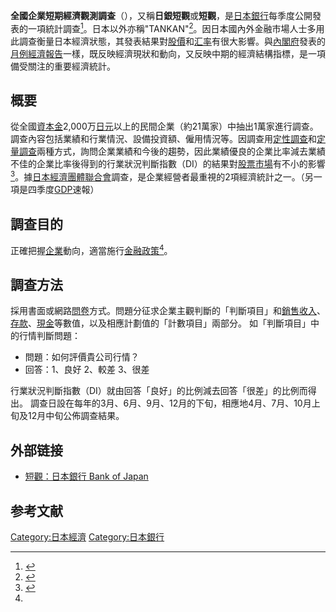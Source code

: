 {{copyedit|time=2016-02-06T13:44:17+00:00}}
'''全國企業短期經濟觀測調查'''（{{jpn|j=全国企業短期経済観測調査|hg=ぜんこくきぎょうたんきけいざいかんそくちょうさ|rm=Zenkoku Kigyō Tanki Keizai Kansoku Chōsa|f=y}}），又稱'''日銀短觀'''或'''短觀'''，是[[日本銀行|日本銀行]]每季度公開發表的一項統計調查<ref>{{cite web|language = ja|url = https://www.boj.or.jp/statistics/outline/exp/tk/extkre.htm/|title = 「短観（全国企業短期経済観測調査）」の解説|publisher = 日本銀行調査統計局|date = 2011-08|accessdate = 2016-02-06|archive-date = 2016-02-07|archive-url = https://web.archive.org/web/20160207002659/https://www.boj.or.jp/statistics/outline/exp/tk/extkre.htm/|dead-url = no}}</ref>。日本以外亦稱"TANKAN"<ref name ="tankan">{{cite web|language = ja|url = https://www.boj.or.jp/announcements/education/oshiete/statistics/h12.htm/|title = 「「短観」とは何ですか？|publisher = 日本銀行|date = |accessdate = 2016-02-13|archive-date = 2016-02-16|archive-url = https://web.archive.org/web/20160216235012/https://www.boj.or.jp/announcements/education/oshiete/statistics/h12.htm/|dead-url = no}}</ref>。因日本國內外金融市場人士多用此調查衡量日本經濟狀態，其發表結果對[[股價|股價]]和[[汇率|汇率]]有很大影響。與[[內閣府|內閣府]]發表的[[月例經濟報告|月例經濟報告]]一樣，既反映經濟現狀和動向，又反映中期的經濟結構指標，是一項備受關注的重要經濟統計。

== 概要 ==
從全國[[資本金|資本金]]2,000万[[日元|日元]]以上的民間企業（約21萬家）中抽出1萬家進行調查。調查內容包括業績和行業情況、設備投資額、僱用情況等。因調查用[[定性研究|定性調查]]和[[定量研究|定量調查]]兩種方式，詢問企業業績和今後的趨勢，因此業績優良的企業比率減去業績不佳的企業比率後得到的行業狀況判斷指數（DI）的結果對[[股票市場|股票市場]]有不小的影響<ref>{{cite news|language = ja|url = http://www.jiji.com/jc/graphics?p=ve_eco_economyreport-company|title = 【図解・経済】日銀短観・大企業の業況判断DI|publisher = 時事通信社|date = 2015-10-14|accessdate = 2016-02-06|archive-date = 2016-02-06|archive-url = https://web.archive.org/web/20160206233532/http://www.jiji.com/jc/graphics?p=ve_eco_economyreport-company|dead-url = no}}</ref>。據[[日本經濟團體聯合會|日本經濟團體聯合會]]調查，是企業經營者最重視的2項經濟統計之一。（另一項是四季度[[GDP|GDP]]速報）

== 調查目的 ==
正確把握[[企業|企業]]動向，適當施行[[貨幣政策|金融政策]]<ref name = "tankan"></ref>。

== 調查方法 ==
採用書面或網路[[問卷調查|問卷]]方式。問題分征求企業主觀判斷的「判斷項目」和[[銷售收入|銷售收入]]、[[存款|存款]]、[[現金|現金]]等數值，以及相應計劃值的「計數項目」兩部分。
如「判斷項目」中的行情判斷問題：
* 問題：如何評價貴公司行情？
* 回答：1、良好 2、較差 3、很差
行業狀況判斷指數（DI）就由回答「良好」的比例減去回答「很差」的比例而得出。
調查日設在每年的3月、6月、9月、12月的下旬，相應地4月、7月、10月上旬及12月中旬公佈調查結果。

== 外部链接 ==
* {{ja}} {{en}} [http://www.boj.or.jp/statistics/tk/index.htm/ 短觀：日本銀行 Bank of Japan]{{Wayback|url=http://www.boj.or.jp/statistics/tk/index.htm/ |date=20160225100951 }}

== 参考文献 ==
{{reflist}}

{{portal bar|經濟學|日本}}

[[Category:日本經濟|Category:日本經濟]]
[[Category:日本銀行|Category:日本銀行]]